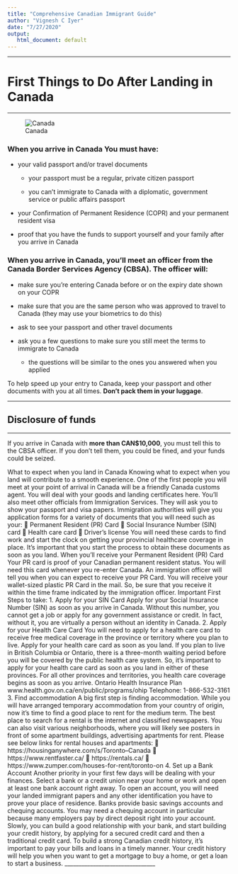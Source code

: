 ```yaml
---
title: "Comprehensive Canadian Immigrant Guide"
author: "Vignesh C Iyer"
date: "7/27/2020"
output:
   html_document: default
---
```

***
# First Things to Do After Landing in Canada
***

![Canada]()

### When you arrive in Canada You must have: 

* your valid passport and/or travel documents 

  * your passport must be a regular, private citizen passport 

  * you can’t immigrate to Canada with a diplomatic, government service or public affairs passport 

* your Confirmation of Permanent Residence (COPR) and your permanent resident visa 

* proof that you have the funds to support yourself and your family after you arrive in Canada 

### When you arrive in Canada, you’ll meet an officer from the Canada Border Services Agency (CBSA). The officer will: 

* make sure you’re entering Canada before or on the expiry date shown on your COPR 

* make sure that you are the same person who was approved to travel to Canada (they may use your biometrics to do this) 

* ask to see your passport and other travel documents 

* ask you a few questions to make sure you still meet the terms to immigrate to Canada 
  
  * the questions will be similar to the ones you answered when you applied 
  
To help speed up your entry to Canada, keep your passport and other documents with you at all times. **Don’t pack them in your luggage**. 

***
## Disclosure of funds 
***
If you arrive in Canada with **more than CAN$10,000**, you must tell this to the CBSA officer. If you don’t tell them, you could be fined, and your funds could be seized.

What to expect when you land in Canada Knowing what to expect when you land will contribute to a smooth experience. One of the first people you will meet at your point of arrival in Canada will be a friendly Canada customs agent. You will deal with your goods and landing certificates here. You’ll also meet other officials from Immigration Services. They will ask you to show your passport and visa papers. Immigration authorities will give you application forms for a variety of documents that you will need such as your:  Permanent Resident (PR) Card  Social Insurance Number (SIN) card  Health care card  Driver’s license You will need these cards to find work and start the clock on getting your provincial healthcare coverage in place. It’s important that you start the process to obtain these documents as soon as you land. When you’ll receive your Permanent Resident (PR) Card Your PR card is proof of your Canadian permanent resident status. You will need this card whenever you re-enter Canada. An immigration officer will tell you when you can expect to receive your PR Card. You will receive your wallet-sized plastic PR Card in the mail. So, be sure that you receive it within the time frame indicated by the immigration officer.
Important First Steps to take: 1. Apply for your SIN Card Apply for your Social Insurance Number (SIN) as soon as you arrive in Canada. Without this number, you cannot get a job or apply for any government assistance or credit. In fact, without it, you are virtually a person without an identity in Canada. 2. Apply for your Health Care Card You will need to apply for a health care card to receive free medical coverage in the province or territory where you plan to live. Apply for your health care card as soon as you land. If you plan to live in British Columbia or Ontario, there is a three-month waiting period before you will be covered by the public health care system. So, it’s important to apply for your health care card as soon as you land in either of these provinces. For all other provinces and territories, you health care coverage begins as soon as you arrive. Ontario Health Insurance Plan www.health.gov.on.ca/en/public/programs/ohip Telephone: 1-866-532-3161
3. Find accommodation A big first step is finding accommodation. While you will have arranged temporary accommodation from your country of origin, now it’s time to find a good place to rent for the medium term. The best place to search for a rental is the internet and classified newspapers. You can also visit various neighborhoods, where you will likely see posters in front of some apartment buildings, advertising apartments for rent. Please see below links for rental houses and apartments:  https://housinganywhere.com/s/Toronto--Canada  https://www.rentfaster.ca/  https://rentals.ca/  https://www.zumper.com/houses-for-rent/toronto-on 4. Set up a Bank Account Another priority in your first few days will be dealing with your finances. Select a bank or a credit union near your home or work and open at least one bank account right away. To open an account, you will need your landed immigrant papers and any other identification you have to prove your place of residence. Banks provide basic savings accounts and chequing accounts. You may need a chequing account in particular because many employers pay by direct deposit right into your account. Slowly, you can build a good relationship with your bank, and start building your credit history, by applying for a secured credit card and then a traditional credit card. To build a strong Canadian credit history, it’s important to pay your bills and loans in a timely manner. Your credit history will help you when you want to get a mortgage to buy a home, or get a loan to start a business. ________________________________